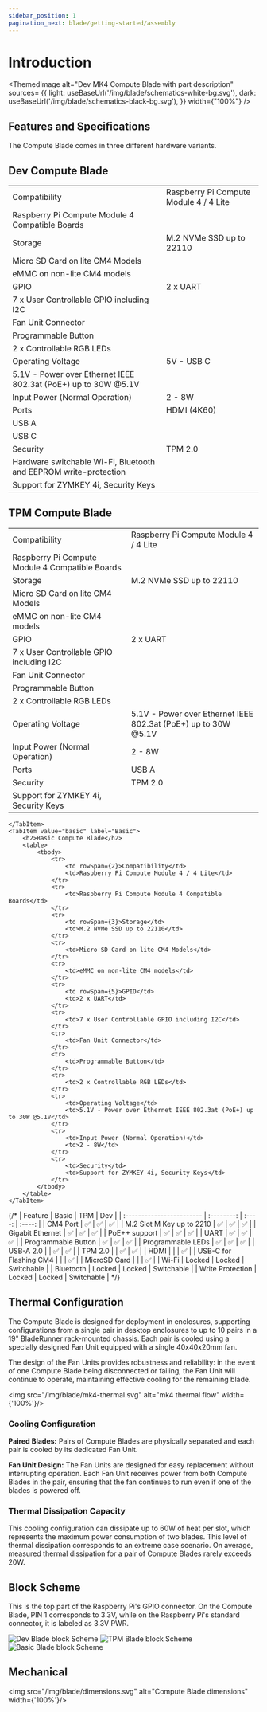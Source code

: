 ```yaml
---
sidebar_position: 1
pagination_next: blade/getting-started/assembly
---
```




# Introduction

<ThemedImage
    alt="Dev MK4 Compute Blade with part description"
    sources= {{
        light: useBaseUrl('/img/blade/schematics-white-bg.svg'),
        dark: useBaseUrl('/img/blade/schematics-black-bg.svg'),
    }}
    width={"100%"}
/>

##  Features and Specifications
The Compute Blade comes in three different hardware variants.
<Tabs groupId="model" defaultValue="dev">
    <TabItem value="dev" label="DEV">
        <h2>Dev Compute Blade</h2>
        <table>
            <tbody>
                <tr>
                    <td rowSpan={2}>Compatibility</td>
                    <td>Raspberry Pi Compute Module 4 / 4 Lite</td>
                </tr>
                <tr>
                    <td>Raspberry Pi Compute Module 4 Compatible Boards</td>
                </tr>
                <tr>
                    <td rowSpan={3}>Storage</td>
                    <td>M.2 NVMe SSD up to 22110</td>
                </tr>
                <tr>
                    <td>Micro SD Card on lite CM4 Models</td>
                </tr>
                <tr>
                    <td>eMMC on non-lite CM4 models</td>
                </tr>
                <tr>
                    <td rowSpan={5}>GPIO</td>
                    <td>2 x UART</td>
                </tr>
                <tr>
                    <td>7 x User Controllable GPIO including I2C</td>
                </tr>
                <tr>
                    <td>Fan Unit Connector</td>
                </tr>
                <tr>
                    <td>Programmable Button</td>
                </tr>
                <tr>
                    <td>2 x Controllable RGB LEDs</td>
                </tr>
                <tr>
                    <td rowSpan={2}>Operating Voltage</td>
                    <td>5V - USB C</td>
                </tr>
                <tr>
                    <td>5.1V - Power over Ethernet IEEE 802.3at (PoE+) up to 30W @5.1V</td>
                </tr>
                <tr>
                    <td>Input Power (Normal Operation)</td>
                    <td>2 - 8W</td>
                </tr>
                <tr>
                    <td rowSpan={3}>Ports</td>
                    <td>HDMI (4K60)</td>
                </tr>
                <tr>
                    <td>USB A</td>
                </tr>
                <tr>
                    <td>USB C</td>
                </tr>
                <tr>
                    <td rowSpan={3}>Security</td>
                    <td>TPM 2.0</td>
                </tr>
                <tr>
                    <td>Hardware switchable Wi-Fi, Bluetooth and EEPROM write-protection</td>
                </tr>
                <tr>
                    <td>Support for ZYMKEY 4i, Security Keys</td>
                </tr>
            </tbody>
        </table>
    </TabItem>
    <TabItem value="tpm" label="TPM">
        <h2>TPM Compute Blade</h2>
        <table>
            <tbody>
                <tr>
                    <td rowSpan={2}>Compatibility</td>
                    <td>Raspberry Pi Compute Module 4 / 4 Lite</td>
                </tr>
                <tr>
                    <td>Raspberry Pi Compute Module 4 Compatible Boards</td>
                </tr>
                <tr>
                    <td rowSpan={3}>Storage</td>
                    <td>M.2 NVMe SSD up to 22110</td>
                </tr>
                <tr>
                    <td>Micro SD Card on lite CM4 Models</td>
                </tr>
                <tr>
                    <td>eMMC on non-lite CM4 models</td>
                </tr>
                <tr>
                    <td rowSpan={5}>GPIO</td>
                    <td>2 x UART</td>
                </tr>
                <tr>
                    <td>7 x User Controllable GPIO including I2C</td>
                </tr>
                <tr>
                    <td>Fan Unit Connector</td>
                </tr>
                <tr>
                    <td>Programmable Button</td>
                </tr>
                <tr>
                    <td>2 x Controllable RGB LEDs</td>
                </tr>
                <tr>
                    <td>Operating Voltage</td>
                    <td>5.1V - Power over Ethernet IEEE 802.3at (PoE+) up to 30W @5.1V</td>
                </tr>
                <tr>
                    <td>Input Power (Normal Operation)</td>
                    <td>2 - 8W</td>
                </tr>
                <tr>
                    <td>Ports</td>
                    <td>USB A</td>
                </tr>
                <tr>
                    <td rowSpan={2}>Security</td>
                    <td>TPM 2.0</td>
                </tr>
                <tr>
                    <td>Support for ZYMKEY 4i, Security Keys</td>
                </tr>
            </tbody>
        </table>

    </TabItem>
    <TabItem value="basic" label="Basic">
        <h2>Basic Compute Blade</h2>
        <table>
            <tbody>
                <tr>
                    <td rowSpan={2}>Compatibility</td>
                    <td>Raspberry Pi Compute Module 4 / 4 Lite</td>
                </tr>
                <tr>
                    <td>Raspberry Pi Compute Module 4 Compatible Boards</td>
                </tr>
                <tr>
                    <td rowSpan={3}>Storage</td>
                    <td>M.2 NVMe SSD up to 22110</td>
                </tr>
                <tr>
                    <td>Micro SD Card on lite CM4 Models</td>
                </tr>
                <tr>
                    <td>eMMC on non-lite CM4 models</td>
                </tr>
                <tr>
                    <td rowSpan={5}>GPIO</td>
                    <td>2 x UART</td>
                </tr>
                <tr>
                    <td>7 x User Controllable GPIO including I2C</td>
                </tr>
                <tr>
                    <td>Fan Unit Connector</td>
                </tr>
                <tr>
                    <td>Programmable Button</td>
                </tr>
                <tr>
                    <td>2 x Controllable RGB LEDs</td>
                </tr>
                <tr>
                    <td>Operating Voltage</td>
                    <td>5.1V - Power over Ethernet IEEE 802.3at (PoE+) up to 30W @5.1V</td>
                </tr>
                <tr>
                    <td>Input Power (Normal Operation)</td>
                    <td>2 - 8W</td>
                </tr>
                <tr>
                    <td>Security</td>
                    <td>Support for ZYMKEY 4i, Security Keys</td>
                </tr>
            </tbody>
        </table>
    </TabItem>
</Tabs>


{/* | Feature                   |  Basic     |   TPM  |  Dev   |
| :------------------------ | :--------: | :----: | :----: |
| CM4 Port                  | ✅        | ✅     | ✅    |
| M.2 Slot M Key up to 2210 | ✅        | ✅     | ✅    |
| Gigabit Ethernet          | ✅        | ✅     | ✅    |
| PoE++ support             | ✅        | ✅     | ✅    |
| UART                      | ✅        | ✅     | ✅    |
| Programmable Button       | ✅        | ✅     | ✅    |
| Programmable LEDs         | ✅        | ✅     | ✅    |
| USB-A 2.0                 |           | ✅     | ✅    |
| TPM 2.0                   |           | ✅     | ✅    |
| HDMI                      |           |         | ✅    |
| USB-C for Flashing CM4    |           |         | ✅    |
| MicroSD Card              |           |         | ✅    |
| Wi-Fi                     | Locked | Locked | Switchable |
| Bluetooth                 | Locked | Locked | Switchable |
| Write Protection          | Locked | Locked | Switchable | */}

## Thermal Configuration

The Compute Blade is designed for deployment in enclosures, supporting configurations from a single pair in desktop enclosures to up
to 10 pairs in a 19" BladeRunner rack-mounted chassis. Each pair is cooled using a specially designed Fan Unit equipped with a single 40x40x20mm fan.

The design of the Fan Units provides robustness and reliability:
in the event of one Compute Blade being disconnected or failing,
the Fan Unit will continue to operate, maintaining effective cooling for the remaining blade.

<img src="/img/blade/mk4-thermal.svg" alt="mk4 thermal flow" width={'100%'}/>

### Cooling Configuration

**Paired Blades:** Pairs of Compute Blades are physically separated and each pair is cooled by its dedicated Fan Unit.

**Fan Unit Design:** The Fan Units are designed for easy replacement without interrupting operation.
Each Fan Unit receives power from both Compute Blades in the pair, ensuring that the fan continues to run even if one of the blades is powered off.


### Thermal Dissipation Capacity

This cooling configuration can dissipate up to 60W of heat per slot,
which represents the maximum power consumption of two blades.
This level of thermal dissipation corresponds to an extreme case scenario.
On average, measured thermal dissipation for a pair of Compute Blades rarely exceeds 20W.


## Block Scheme

This is the top part of the Raspberry Pi's GPIO connector. On the Compute Blade, PIN 1 corresponds to 3.3V, while on the Raspberry Pi's standard connector, it is labeled as 3.3V PWR.

<Tabs groupId="model">
    <TabItem value="dev" label="DEV">
        <img src="/img/hardware/dev-block-scheme.svg" alt="Dev Blade block Scheme" width={"70%"} />
    </TabItem>
    <TabItem value="tpm" label="TPM">
        <img src="/img/hardware/tpm-block-scheme.svg" alt="TPM Blade block Scheme" width={"70%"} />
    </TabItem>
    <TabItem value="basic" label="Basic">
        <img src="/img/hardware/basic-block-scheme.svg" alt="Basic Blade block Scheme" width={"70%"} />
    </TabItem>
</Tabs>

## Mechanical

<img src="/img/blade/dimensions.svg" alt="Compute Blade dimensions" width={'100%'}/>
